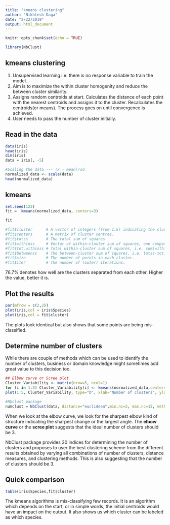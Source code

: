 ---
title: "kmeans clustering"
author: "Nikhlesh Daga"
date: "2/22/2019"
output: html_document
---

```{r setup, include=FALSE}
knitr::opts_chunk$set(echo = TRUE)
```

```{r}
library(NbClust)
```

## kmeans clustering

1. Unsupervised learning i.e. there is no response variable to train the model.     
2. Aim is to maximize the within cluster homogenity and reduce the between cluster similarity.    
3. Assigns random centroids at start. Calculates the distance of each point with the nearest centroids and assigns it to the cluster. Recalculates the centroids(or means). The process goes on until convergence is achieved.     
4. User needs to pass the number of cluster initially.      


## Read in the data


```{r}
data(iris)
head(iris)
dim(iris)
data = iris[, -5] 

#Scaling the data --- (x - mean)/sd
normalized_data <- scale(data)
head(normalized_data)
```

## kmeans

```{r}
set.seed(123)
fit =  kmeans(normalized_data, centers=3)

fit

#fit$cluster      # A vector of integers (from 1:k) indicating the cluster to which each point is allocated.
#fit$centers      # A matrix of cluster centres.
#fit$totss        # The total sum of squares.
#fit$withinss     # Vector of within-cluster sum of squares, one component per cluster.
#fit$tot.withinss # Total within-cluster sum of squares, i.e. sum(withinss).
#fit$betweenss    # The between-cluster sum of squares, i.e. totss-tot.withinss.
#fit$size         # The number of points in each cluster.
#fit$iter         # The number of (outer) iterations.
```

76.7% denotes how well are the clusters separated from each other. Higher the value, better it is. 

## Plot the results

```{r}
par(mfrow = c(2,2))
plot(iris,col = iris$Species)
plot(iris,col = fit$cluster)
```

The plots look identical but also shows that some points are being mis-classified.

## Determine number of clusters

While there are couple of methods which can be used to identify the number of clusters, business or domain knowledge might sometimes add great value to this decision too.

```{r}

## Elbow curve or Scree plot
Cluster_Variability <- matrix(nrow=5, ncol=1)
for (i in 1:5) Cluster_Variability[i] <- kmeans(normalized_data,centers=i, nstart=4)$tot.withinss
plot(1:5, Cluster_Variability, type="b", xlab="Number of clusters", ylab="Within groups sum of squares") 

#Nbclust package
numclust = NbClust(data, distance="euclidean",min.nc=2, max.nc=15, method="average")  
```

When we look at the elbow curve, we look for the sharpest elbow kind of structure indicating the sharpest change or the largest angle. The **elbow curve** or the **scree plot** suggests that the ideal number of clusters should be 3.

NbClust package provides 30 indices for determining the number of clusters and proposes to user the best clustering scheme from the different results obtained by varying all combinations of number of clusters, distance measures, and clustering methods. This is also suggesting that the number of clusters should be 3.


## Quick comparison

```{r}
table(iris$Species,fit$cluster)
```

The kmeans algorithms is mis-classifying few records. It is an algorithm which depends on the start, or in simple words, the initial centroids would have an impact on the output. It also shows us which cluster can be labeled as which species.